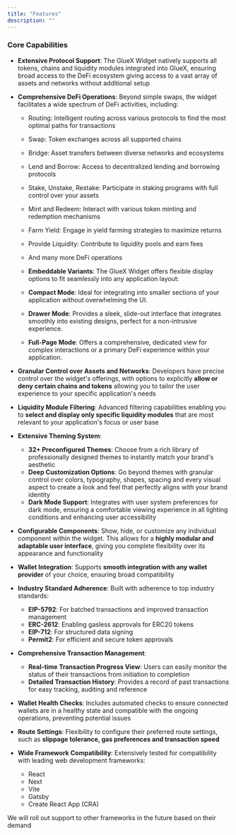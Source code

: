 ```yaml
---
title: "Features"
description: ""
---
```


### Core Capabilities

- **Extensive Protocol Support**: The GlueX Widget natively supports all tokens, chains and liquidity modules integrated into GlueX, ensuring broad access to the DeFi ecosystem giving access to a vast array of assets and networks without additional setup

- **Comprehensive DeFi Operations**: Beyond simple swaps, the widget facilitates a wide spectrum of DeFi activities, including:

  - Routing: Intelligent routing across various protocols to find the most optimal paths for transactions
  - Swap: Token exchanges across all supported chains
  - Bridge: Asset transfers between diverse networks and ecosystems
  - Lend and Borrow: Access to decentralized lending and borrowing protocols
  - Stake, Unstake, Restake: Participate in staking programs with full control over your assets
  - Mint and Redeem: Interact with various token minting and redemption mechanisms
  - Farm Yield: Engage in yield farming strategies to maximize returns
  - Provide Liquidity: Contribute to liquidity pools and earn fees
  - And many more DeFi operations

  - **Embeddable Variants**: The GlueX Widget offers flexible display options to fit seamlessly into any application layout:
  - **Compact Mode**: Ideal for integrating into smaller sections of your application without overwhelming the UI.
  - **Drawer Mode**: Provides a sleek, slide-out interface that integrates smoothly into existing designs, perfect for a non-intrusive experience.
  - **Full-Page Mode**: Offers a comprehensive, dedicated view for complex interactions or a primary DeFi experience within your application.

- **Granular Control over Assets and Networks**: Developers have precise control over the widget's offerings, with options to explicitly **allow or deny certain chains and tokens** allowing you to tailor the user experience to your specific application's needs

- **Liquidity Module Filtering**: Advanced filtering capabilities enabling you to **select and display only specific liquidity modules** that are most relevant to your application's focus or user base

- **Extensive Theming System**:

  - **32+ Preconfigured Themes**: Choose from a rich library of professionally designed themes to instantly match your brand's aesthetic
  - **Deep Customization Options**: Go beyond themes with granular control over colors, typography, shapes, spacing and every visual aspect to create a look and feel that perfectly aligns with your brand identity
  - **Dark Mode Support**: Integrates with user system preferences for dark mode, ensuring a comfortable viewing experience in all lighting conditions and enhancing user accessibility

- **Configurable Components**: Show, hide, or customize any individual component within the widget. This allows for a **highly modular and adaptable user interface**, giving you complete flexibility over its appearance and functionality

- **Wallet Integration**: Supports **smooth integration with any wallet provider** of your choice, ensuring broad compatibility

- **Industry Standard Adherence**: Built with adherence to top industry standards:

  - **EIP-5792**: For batched transactions and improved transaction management
  - **ERC-2612**: Enabling gasless approvals for ERC20 tokens
  - **EIP-712**: For structured data signing
  - **Permit2**: For efficient and secure token approvals

- **Comprehensive Transaction Management**:

  - **Real-time Transaction Progress View**: Users can easily monitor the status of their transactions from initiation to completion
  - **Detailed Transaction History**: Provides a record of past transactions for easy tracking, auditing and reference

- **Wallet Health Checks**: Includes automated checks to ensure connected wallets are in a healthy state and compatible with the ongoing operations, preventing potential issues

- **Route Settings**: Flexibility to configure their preferred route settings, such as **slippage tolerance, gas preferences and transaction speed**

- **Wide Framework Compatibility**: Extensively tested for compatibility with leading web development frameworks:

  - React
  - Next
  - Vite
  - Gatsby
  - Create React App (CRA)

<Note>
  We will roll out support to other frameworks in the future based on their
  demand
</Note>

